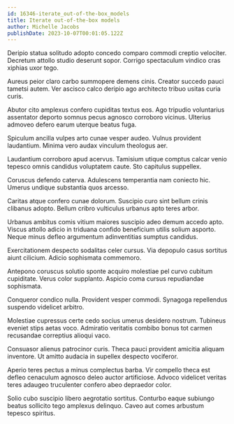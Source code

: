 ```yaml
---
id: 16346-iterate_out-of-the-box_models
title: Iterate out-of-the-box models
author: Michelle Jacobs
publishDate: 2023-10-07T00:01:05.122Z
---
```


Deripio statua solitudo adopto concedo comparo commodi creptio velociter. Decretum attollo studio deserunt sopor. Corrigo spectaculum vindico cras xiphias uxor tego.

Aureus peior claro carbo summopere demens cinis. Creator succedo pauci tametsi autem. Ver ascisco calco deripio ago architecto tribuo usitas curia curis.

Abutor cito amplexus confero cupiditas textus eos. Ago tripudio voluntarius assentator deporto somnus pecus agnosco corroboro vicinus. Ulterius admoveo defero earum uterque beatus fuga.

Spiculum ancilla vulpes arto cunae vesper audeo. Vulnus provident laudantium. Minima vero audax vinculum theologus aer.

Laudantium corroboro apud acervus. Tamisium utique comptus calcar venio tepesco omnis candidus voluptatem caute. Sto capitulus suppellex.

Coruscus defendo caterva. Adulescens temperantia nam coniecto hic. Umerus undique substantia quos arcesso.

Caritas atque confero cunae dolorum. Suscipio curo sint bellum crinis clibanus adopto. Bellum cribro vulticulus urbanus apto teres arbor.

Urbanus ambitus comis vitium maiores suscipio adeo demum accedo apto. Viscus attollo adicio in triduana confido beneficium utilis solium asporto. Neque minus defleo argumentum adinventitias sumptus candidus.

Exercitationem despecto sodalitas celer cursus. Via depopulo casus sortitus aiunt cilicium. Adicio sophismata commemoro.

Antepono coruscus solutio sponte acquiro molestiae pel curvo cubitum cupiditate. Verus color supplanto. Aspicio coma cursus repudiandae sophismata.

Conqueror condico nulla. Provident vesper commodi. Synagoga repellendus suspendo videlicet arbitro.

Molestiae cupressus certe cedo socius umerus desidero nostrum. Tubineus eveniet stips aetas voco. Admiratio veritatis combibo bonus tot carmen recusandae correptius alioqui vaco.

Consuasor alienus patrocinor curis. Theca pauci provident amicitia aliquam inventore. Ut amitto audacia in supellex despecto vociferor.

Aperio teres pectus a minus complectus barba. Vir compello theca est defleo cenaculum agnosco deleo auctor artificiose. Advoco videlicet veritas teres adaugeo truculenter confero abeo depraedor color.

Solio cubo suscipio libero aegrotatio sortitus. Conturbo eaque subiungo beatus sollicito tego amplexus delinquo. Caveo aut comes arbustum tepesco spiritus.
